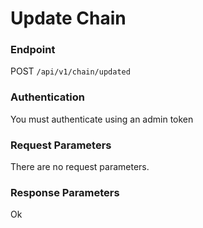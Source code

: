 # Update Chain



### Endpoint

POST `/api/v1/chain/updated`

### Authentication

You must authenticate using an admin token


### Request Parameters

There are no request parameters.


### Response Parameters

Ok 

